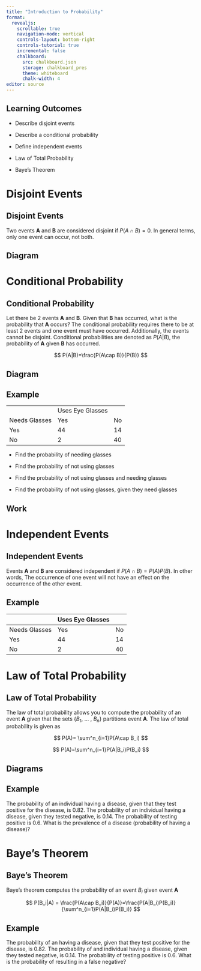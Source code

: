 ```yaml
---
title: "Introduction to Probability"
format:
  revealjs:
    scrollable: true
    navigation-mode: vertical
    controls-layout: bottom-right
    controls-tutorial: true
    incremental: false 
    chalkboard:
      src: chalkboard.json
      storage: chalkboard_pres
      theme: whiteboard
      chalk-width: 4
editor: source
---
```


## Learning Outcomes

-   Describe disjoint events

-   Describe a conditional probability

-   Define independent events

-   Law of Total Probability

-   Baye's Theorem

# Disjoint Events

## Disjoint Events

Two events **A** and **B** are considered disjoint if $P(A\cap B)=0$. In general terms, only one event can occur, not both.

## Diagram

# Conditional Probability

## Conditional Probability

Let there be 2 events **A** and **B**. Given that **B** has occurred, what is the probability that **A** occurs? The conditional probability requires there to be at least 2 events and one event must have occurred. Additionally, the events cannot be disjoint. Conditional probabilities are denoted as $P(A|B)$, the probability of **A** given **B** has occurred.

$$
P(A|B)=\frac{P(A\cap B)}{P(B)}
$$

## Diagram

## Example

|               |                  |     |
|---------------|------------------|-----|
|               | Uses Eye Glasses |     |
| Needs Glasses | Yes              | No  |
| Yes           | 44               | 14  |
| No            | 2                | 40  |

-   Find the probability of needing glasses

-   Find the probability of not using glasses

-   Find the probability of not using glasses and needing glasses

-   Find the probability of not using glasses, given they need glasses

## Work

# Independent Events

## Independent Events

Events **A** and **B** are considered independent if $P(A\cap B)=P(A)P(B)$. In other words, The occurrence of one event will not have an effect on the occurrence of the other event.

## Example

|               | Uses Eye Glasses |     |
|---------------|------------------|-----|
| Needs Glasses | Yes              | No  |
| Yes           | 44               | 14  |
| No            | 2                | 40  |

# Law of Total Probability

## Law of Total Probability

The law of total probability allows you to compute the probability of an event **A** given that the sets {$B_1$, ... , $B_n$} partitions event **A**. The law of total probability is given as

$$
P(A)= \sum^n_{i=1}P(A\cap B_i)
$$

::: fragment
$$
P(A)=\sum^n_{i=1}P(A|B_i)P(B_i)
$$
:::

## Diagrams

## Example

The probability of an individual having a disease, given that they test positive for the disease, is 0.82. The probability of an individual having a disease, given they tested negative, is 0.14. The probability of testing positive is 0.6. What is the prevalence of a disease (probability of having a disease)?

# Baye's Theorem

## Baye's Theorem

Baye's theorem computes the probability of an event $B_i$ given event **A**

$$
P(B_i|A) = \frac{P(A\cap B_i)}{P(A)}=\frac{P(A|B_i)P(B_i)}{\sum^n_{i=1}P(A|B_i)P(B_i)}
$$

## Example

The probability of an having a disease, given that they test positive for the disease, is 0.82. The probability of and individual having a disease, given they tested negative, is 0.14. The probability of testing positive is 0.6. What is the probability of resulting in a false negative?